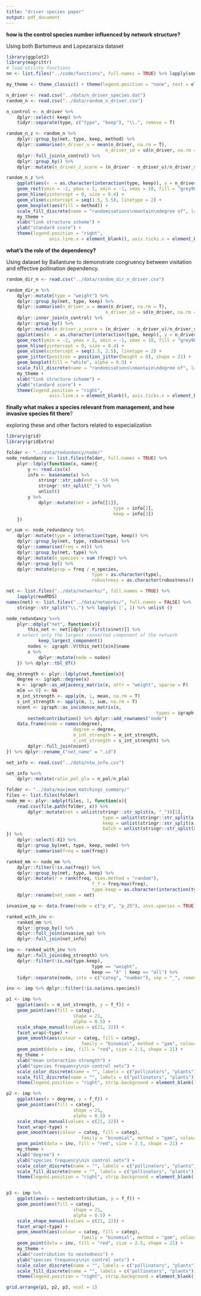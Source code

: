 ```yaml
---
title: "driver species paper"
output: pdf_document
---
```


**how is the control species number influenced by network structure?**

Using both Bartomeus and Lopezaraiza dataset
```r
library(ggplot2)
library(magrittr)
# load utility functions
nn <- list.files("../code/functions", full.names = TRUE) %>% lapply(source)

my_theme <- theme_classic() + theme(legend.position = "none", text = element_text(family = "Times"), axis.title.x = element_text(vjust = -0.7), axis.title.y = element_text(vjust = 1.5)) 
```

```r
n_driver <- read.csv("../data/n_driver_species.dat")
random_n <- read.csv("../data/random_n_driver.csv")

n_control <- n_driver %>%
	dplyr::select(-keep) %>%
	tidyr::separate(type, c("type", "keep"), "\\.", remove = T)

random_n_z <- random_n %>% 
	dplyr::group_by(net, type, keep, method) %>%
	dplyr::summarise(n_driver_u = mean(n_driver, na.rm = T),
									 n_driver_sd = sd(n_driver, na.rm = T)) %>%
	dplyr::full_join(n_control) %>% 
	dplyr::group_by() %>%
	dplyr::mutate(n_driver_z_score = (n_driver - n_driver_u)/n_driver_sd) 

random_n_z %>% 
	ggplot(aes(x  = as.character(interaction(type, keep)), y = n_driver_z_score)) +
	geom_rect(ymin = -2, ymax = 2, xmin = -1, xmax = 10, fill = "grey90") +
	geom_hline(yintercept = 0, size = 0.4) +
	geom_vline(xintercept = seq(1.5, 5.5), linetype = 2) +
	geom_boxplot(aes(fill = method)) +
	scale_fill_discrete(name = "randomisations\nmantain\ndegree of", labels= c("plants", "pollinators", "both")) + 
	my_theme + 
	xlab("link structure scheme") +
	ylab("standard score") +
	theme(legend.position = "right",
				axis.line.x = element_blank(), axis.ticks.x = element_blank())
```

\newpage

**what's the role of the dependency?**

Using dataset by Ballantune to demonstrate congruency between visitation and effective pollination dependency.

```r
random_dir_n <- read.csv("../data/random_dir_n_driver.csv") 

random_dir_n %>% 
	dplyr::mutate(type = "weight") %>%
	dplyr::group_by(net, type, keep) %>%
	dplyr::summarise(n_driver_u = mean(n_driver, na.rm = T),
									 n_driver_sd = sd(n_driver, na.rm = T)) %>%
	dplyr::inner_join(n_control) %>% 
	dplyr::group_by() %>%
	dplyr::mutate(n_driver_z_score = (n_driver - n_driver_u)/n_driver_sd) %>% 
	ggplot(aes(x  = as.character(interaction(type, keep)), y = n_driver_z_score)) +
	geom_rect(ymin = -2, ymax = 2, xmin = -1, xmax = 10, fill = "grey90") +
	geom_hline(yintercept = 0, size = 0.4) +
	geom_vline(xintercept = seq(1.5, 2.5), linetype = 2) +
	geom_jitter(position = position_jitter(height = 0), shape = 21) +
	geom_boxplot(fill = "white", alpha = 0.5) +
	scale_fill_discrete(name = "randomisations\nmantain\ndegree of", labels= c("plants", "pollinators", "both")) + 
	my_theme + 
	xlab("link structure scheme") +
	ylab("standard score") +
	theme(legend.position = "right",
				axis.line.x = element_blank(), axis.ticks.x = element_blank())
```

\newpage

**finally what makes a species relevant from management, and how invasive species fit there**?

exploring these and other factors related to especialization

```r
library(grid)
library(gridExtra)

folder <- "../data/redundancy/node/"
node_redundancy <- list.files(folder, full.names = TRUE) %>%
    plyr::ldply(function(x, name){
        y <- read.csv(x) 
        info <- basename(x) %>% 
            stringr::str_sub(end = -5) %>% 
            stringr::str_split("_") %>% 
            unlist()
        y %>%
            dplyr::mutate(net = info[[1]],
                                        type = info[2],
                                        keep = info[3])
    }) 

nr_sum <- node_redundancy %>%
	dplyr::mutate(type = interaction(type, keep)) %>%
	dplyr::group_by(net, type, robustness) %>%
	dplyr::summarise(freq = n()) %>%
	dplyr::group_by(net, type) %>%
	dplyr::mutate(n_species = sum (freq)) %>%
	dplyr::group_by() %>%
	dplyr::mutate(prop = freq / n_species, 
								type = as.character(type), 
								robustness = as.character(robustness))

net <- list.files("../data/networks/", full.names = TRUE) %>%
    lapply(readRDS)
names(net) <- list.files("../data/networks/", full.names = FALSE) %>%
    stringr::str_split("\\.") %>% lapply(`[`, 1) %>% unlist ()

node_redundancy %<>% 
	plyr::ddply("net", function(x){
		this_net <- net[[dplyr::first(x$net)]] %>%
	# select only the largest connected component of the network
			keep_largest_component()
		nodes <- igraph::V(this_net)[x$n]$name
		x %>%
			dplyr::mutate(node = nodes)
	}) %>% dplyr::tbl_df()

deg_strength <- plyr::ldply(net,function(x){
	degree <- igraph::degree(x)
	m <- igraph::as_adjacency_matrix(x, attr = "weight", sparse = F)
	m[m == 0] <- NA 
	m_int_strength <- apply(m, 1, mean, na.rm = T)
	s_int_strength <- apply(m, 1, sum, na.rm = T)
	ncont <- igraph::as_incidence_matrix(x, 
														types = igraph::V(x)$type == "pla") %>%
		nestedcontribution() %>% dplyr::add_rownames("node")
	data.frame(node = names(degree), 
						 degree = degree, 
						 m_int_strength = m_int_strength,
						 s_int_strength = s_int_strength) %>%
		dplyr::full_join(ncont)
}) %>% dplyr::rename_("net_name" = ".id")

net_info <- read.csv("../data/ntw_info.csv")

net_info %<>%
	dplyr::mutate(ratio_pol_pla = n_pol/n_pla)

folder <- "../data/maximum_matchings_summary/" 
files <- list.files(folder)
node_mm <- plyr::adply(files, 1, function(x){
	read.csv(file.path(folder, x)) %>%
		dplyr::mutate(net = unlist(stringr::str_split(x, "_"))[1],
									type = unlist(stringr::str_split(x, "_"))[2], 
									keep = unlist(stringr::str_split(x, "_"))[3],
									batch = unlist(stringr::str_split(x, "_"))[4])
}) %>%
	dplyr::select(-X1) %>%
	dplyr::group_by(net, type, keep, node) %>%
	dplyr::summarise(freq = sum(freq))

ranked_mm <- node_mm %>%
	dplyr::filter(!is.na(freq)) %>%
	dplyr::group_by(net, type, keep) %>%
	dplyr::mutate(r = rank(freq, ties.method = "random"),
								f_f = freq/max(freq), 
								type.keep = as.character(interaction(type, keep)))  %>%
	dplyr::rename(net_name = net)

invasive_sp <- data.frame(node = c("p_4", "p_25"), invs.species = TRUE)

ranked_with_inv <- 
	ranked_mm %>% 
	dplyr::group_by() %>%
	dplyr::full_join(invasive_sp) %>% 
	dplyr::full_join(net_info)

imp <- ranked_with_inv %>%
	dplyr::full_join(deg_strength) %>%
	dplyr::filter(!is.na(type.keep), 
								type == "weight",
								keep == "A" | keep == "all") %>%
	tidyr::separate(node, into = c("categ", "number"), sep = "_", remove = F)

inv <- imp %>% dplyr::filter(!is.na(invs.species))

p1 <- imp %>%
	ggplot(aes(x = m_int_strength, y = f_f)) +
	geom_point(aes(fill = categ),
						 shape = 21, 
						 alpha = 0.5) +
	scale_shape_manual(values = c(21, 22)) +
	facet_wrap(~type) +
	geom_smooth(aes(colour = categ, fill = categ), 
							family = "binomial", method = "gam", colour = "grey10") +
	geom_point(data = inv, fill = "red", size = 2.5, shape = 21) +
	my_theme +
	xlab("mean interaction strength") +
	ylab("species frequency\nin control sets") +
	scale_color_discrete(name = "", labels = c("pollinators", "plants")) +
	scale_fill_discrete(name = "", labels = c("pollinators", "plants")) +
	theme(legend.position = "right", strip.background = element_blank())

p2 <- imp %>%
	ggplot(aes(x = degree, y = f_f)) +
	geom_point(aes(fill = categ),
						 shape = 21, 
						 alpha = 0.5) +
	scale_shape_manual(values = c(21, 22)) +
	facet_wrap(~type) +
	geom_smooth(aes(colour = categ, fill = categ), 
							family = "binomial", method = "gam", colour = "grey10") +
	geom_point(data = inv, fill = "red", size = 2.5, shape = 21) +
	my_theme +
	xlab("degree") +
	ylab("species frequency\nin control sets") +
	scale_color_discrete(name = "", labels = c("pollinators", "plants")) +
	scale_fill_discrete(name = "", labels = c("pollinators", "plants")) +
	theme(legend.position = "right", strip.background = element_blank())


p3 <- imp %>%
	ggplot(aes(x = nestedcontribution, y = f_f)) +
	geom_point(aes(fill = categ),
						 shape = 21, 
						 alpha = 0.5) +
	scale_shape_manual(values = c(21, 22)) +
	facet_wrap(~type) +
	geom_smooth(aes(colour = categ, fill = categ), 
							family = "binomial", method = "gam", colour = "grey10") +
	geom_point(data = inv, fill = "red", size = 2.5, shape = 21) +
	my_theme +
	xlab("contribution to nestedness") +
	ylab("species frequency\nin control sets") +
	scale_color_discrete(name = "", labels = c("pollinators", "plants")) +
	scale_fill_discrete(name = "", labels = c("pollinators", "plants")) +
	theme(legend.position = "right", strip.background = element_blank())

grid.arrange(p1, p2, p3, ncol = 1)
```

